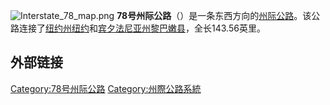 [[File:Interstate_78_map.png|thumb]]
'''78号州际公路'''（{{lang-en|'''Interstate 78'''}}）是一条东西方向的[[州际公路系统|州际公路]]。该公路连接了[[纽约州|纽约州]][[纽约|纽约]]和[[宾夕法尼亚州|宾夕法尼亚州]][[黎巴嫩县|黎巴嫩县]]，全长143.56英里。

== 外部链接 ==
{{commons category|Interstate 78}}
{{78号州际公路及其辅助线}}
{{州際公路系統}}
[[Category:78号州际公路|Category:78号州际公路]]
[[Category:州際公路系統|Category:州際公路系統]]
